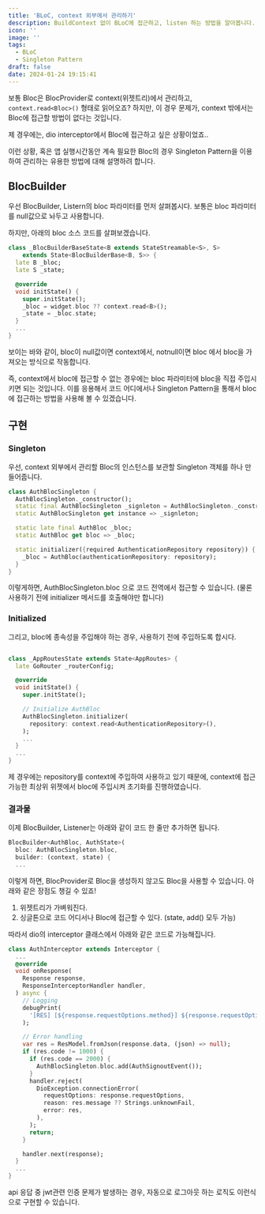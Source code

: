 ```yaml
---
title: 'BLoC, context 외부에서 관리하기'
description: BuildContext 없이 BLoC에 접근하고, listen 하는 방법을 알아봅니다.
icon: ''
image: ''
tags:
  - BLoC
  - Singleton Pattern
draft: false
date: 2024-01-24 19:15:41
---
```


보통 Bloc은 BlocProvider로 context(위젯트리)에서 관리하고, `context.read<Bloc>()` 형태로 읽어오죠?
하지만, 이 경우 문제가, context 밖에서는 Bloc에 접근할 방법이 없다는 것입니다.

제 경우에는, dio interceptor에서 Bloc에 접근하고 싶은 상황이었죠..

이런 상황, 혹은 앱 실행시간동안 계속 필요한 Bloc의 경우 Singleton Pattern을 이용하여 관리하는 유용한 방법에 대해 설명하려 합니다.

## BlocBuilder

우선 BlocBuilder, Listern의 bloc 파라미터를 먼저 살펴봅시다.
보통은 bloc 파라미터를 null값으로 놔두고 사용합니다.

하지만, 아래의 bloc 소스 코드를 살펴보겠습니다.

```dart:bloc_builder.dart {9}
class _BlocBuilderBaseState<B extends StateStreamable<S>, S>
    extends State<BlocBuilderBase<B, S>> {
  late B _bloc;
  late S _state;

  @override
  void initState() {
    super.initState();
    _bloc = widget.bloc ?? context.read<B>();
    _state = _bloc.state;
  }
  ...
}
```

보이는 바와 같이, bloc이 null값이면 context에서, notnull이면 bloc 에서 bloc을 가져오는 방식으로 작동합니다.

즉, context에서 bloc에 접근할 수 없는 경우에는 bloc 파라미터에 bloc을 직접 주입시키면 되는 것입니다.
이를 응용해서 코드 어디에서나 Singleton Pattern을 통해서 bloc에 접근하는 방법을 사용해 볼 수 있겠습니다.

## 구현

### Singleton

우선, context 외부에서 관리할 Bloc의 인스턴스를 보관할 Singleton 객체를 하나 만들어줍니다.

```dart
class AuthBlocSingleton {
  AuthBlocSingleton._constructor();
  static final AuthBlocSingleton _signleton = AuthBlocSingleton._constructor();
  static AuthBlocSingleton get instance => _signleton;

  static late final AuthBloc _bloc;
  static AuthBloc get bloc => _bloc;

  static initializer({required AuthenticationRepository repository}) {
    _bloc = AuthBloc(authenticationRepository: repository);
  }
}
```

이렇게하면, AuthBlocSingleton.bloc 으로 코드 전역에서 접근할 수 있습니다.
(물론 사용하기 전에 initializer 메서드를 호출해야만 합니다)

### Initialized

그리고, bloc에 종속성을 주입해야 하는 경우, 사용하기 전에 주입하도록 합시다.

```dart:app_routes.dart

class _AppRoutesState extends State<AppRoutes> {
  late GoRouter _routerConfig;

  @override
  void initState() {
    super.initState();

    // Initialize AuthBloc
    AuthBlocSingleton.initializer(
      repository: context.read<AuthenticationRepository>(),
    );
    ...
  }
  ...
}
```

제 경우에는 repository를 context에 주입하여 사용하고 있기 때문에, context에 접근 가능한 최상위 위젯에서 bloc에 주입시켜 초기화를 진행하였습니다.

### 결과물

이제 BlocBuilder, Listener는 아래와 같이 코드 한 줄만 추가하면 됩니다.

```dart {2}
BlocBuilder<AuthBloc, AuthState>(
  bloc: AuthBlocSingleton.bloc,
  builder: (context, state) {
  ...
```

이렇게 하면, BlocProvider로 Bloc을 생성하지 않고도 Bloc을 사용할 수 있습니다.
아래와 같은 장점도 챙길 수 있죠!
1. 위젯트리가 가벼워진다.
2. 싱글톤으로 코드 어디서나 Bloc에 접근할 수 있다. (state, add() 모두 가능)

따라서 dio의 interceptor 클래스에서 아래와 같은 코드로 가능해집니다.

```dart:auth_interceptor.dart {17}
class AuthInterceptor extends Interceptor {
  ...
  @override
  void onResponse(
    Response response,
    ResponseInterceptorHandler handler,
  ) async {
    // Logging
    debugPrint(
      '[RES] [${response.requestOptions.method}] ${response.requestOptions.uri}',
    );

    // Error handling
    var res = ResModel.fromJson(response.data, (json) => null);
    if (res.code != 1000) {
      if (res.code == 2000) {
        AuthBlocSingleton.bloc.add(AuthSignoutEvent());
      }
      handler.reject(
        DioException.connectionError(
          requestOptions: response.requestOptions,
          reason: res.message ?? Strings.unknownFail,
          error: res,
        ),
      );
      return;
    }

    handler.next(response);
  }
  ...
}
```

api 응답 중 jwt관련 인증 문제가 발생하는 경우, 자동으로 로그아웃 하는 로직도 이런식으로 구현할 수 있습니다.